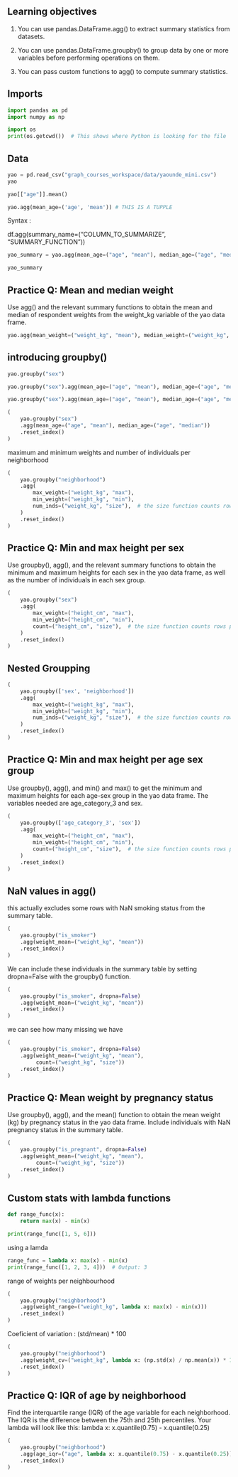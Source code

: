 ## Learning objectives


1. You can use pandas.DataFrame.agg() to extract summary statistics from datasets.

2. You can use pandas.DataFrame.groupby() to group data by one or more variables before performing operations on them.

3. You can pass custom functions to agg() to compute summary statistics.


## Imports


```python
import pandas as pd
import numpy as np

```


```python
import os
print(os.getcwd())  # This shows where Python is looking for the file

```

## Data


```python
yao = pd.read_csv("graph_courses_workspace/data/yaounde_mini.csv")
yao
```

```python
yao[["age"]].mean()
```


```python
yao.agg(mean_age=('age', 'mean')) # THIS IS A TUPPLE
```

Syntax : 

df.agg(summary_name=("COLUMN_TO_SUMMARIZE", "SUMMARY_FUNCTION"))


```python
yao_summary = yao.agg(mean_age=("age", "mean"), median_age=("age", "median"))

yao_summary
```

## Practice Q: Mean and median weight

Use agg() and the relevant summary functions to obtain the mean and median of respondent weights from the weight_kg variable of the yao data frame.


```python
yao.agg(mean_weight=("weight_kg", "mean"), median_weight=("weight_kg", "median"))

```

## introducing groupby()

```python
yao.groupby("sex")
```

```python
yao.groupby("sex").agg(mean_age=("age", "mean"), median_age=("age", "median"))
```

```python
yao.groupby("sex").agg(mean_age=("age", "mean"), median_age=("age", "median")).reset_index()
```

```python
(
    yao.groupby("sex")
    .agg(mean_age=("age", "mean"), median_age=("age", "median"))
    .reset_index()
) 

```

maximum and minimum weights and number of  individuals per neighborhood

```python
(
    yao.groupby("neighborhood")
    .agg(
        max_weight=("weight_kg", "max"),
        min_weight=("weight_kg", "min"),
        num_inds=("weight_kg", "size"),  # the size function counts rows per group
    )
    .reset_index()
) 
```

## Practice Q: Min and max height per sex

Use groupby(), agg(), and the relevant summary functions to obtain the minimum and maximum heights for each sex in the yao data frame, as well as the number of individuals in each sex group.


```python
(
    yao.groupby("sex")
    .agg(
        max_weight=("height_cm", "max"),
        min_weight=("height_cm", "min"),
        count=("height_cm", "size"),  # the size function counts rows per group
    )
    .reset_index()
) 
```

## Nested Groupping


```python


(
    yao.groupby(['sex', 'neighborhood'])
    .agg(
        max_weight=("weight_kg", "max"),
        min_weight=("weight_kg", "min"),
        num_inds=("weight_kg", "size"),  # the size function counts rows per group
    )
    .reset_index()
) 
```

## Practice Q: Min and max height per age sex group

Use groupby(), agg(), and min() and max() to get the minimum and maximum heights for each age-sex group in the yao data frame. The variables needed are age_category_3 and sex.



```python
(
    yao.groupby(['age_category_3', 'sex'])
    .agg(
        max_weight=("height_cm", "max"),
        min_weight=("height_cm", "min"),
        count=("height_cm", "size"),  # the size function counts rows per group
    )
    .reset_index()
) 
```

## NaN values in agg()


 this actually excludes some rows with NaN smoking status from the summary table.

```python
(
    yao.groupby("is_smoker")
    .agg(weight_mean=("weight_kg", "mean"))
    .reset_index()
)
```

We can include these individuals in the summary table by setting dropna=False with the groupby() function.



```python
(
    yao.groupby("is_smoker", dropna=False)
    .agg(weight_mean=("weight_kg", "mean"))
    .reset_index()
)
```

we can see how many missing we have

```python
(
    yao.groupby("is_smoker", dropna=False)
    .agg(weight_mean=("weight_kg", "mean"), 
         count=("weight_kg", "size"))
    .reset_index()
)
```

## Practice Q: Mean weight by pregnancy status

Use groupby(), agg(), and the mean() function to obtain the mean weight (kg) by pregnancy status in the yao data frame. Include individuals with NaN pregnancy status in the summary table.



```python
(
    yao.groupby("is_pregnant", dropna=False)
    .agg(weight_mean=("weight_kg", "mean"), 
         count=("weight_kg", "size"))
    .reset_index()
)
```

## Custom stats with lambda functions


```python
def range_func(x):
    return max(x) - min(x)

print(range_func([1, 5, 6]))  
```


using a lamda

```python
range_func = lambda x: max(x) - min(x)
print(range_func([1, 2, 3, 4]))  # Output: 3
```

range of weights per neighbourhood


```python
(
    yao.groupby("neighborhood")
    .agg(weight_range=("weight_kg", lambda x: max(x) - min(x)))
    .reset_index()
)
```

Coeficient of variation : (std/mean) * 100

```python
(
    yao.groupby("neighborhood")
    .agg(weight_cv=("weight_kg", lambda x: (np.std(x) / np.mean(x)) * 100))
    .reset_index()
)
```

## Practice Q: IQR of age by neighborhood


Find the interquartile range (IQR) of the age variable for each neighborhood. The IQR is the difference between the 75th and 25th percentiles. Your lambda will look like this: lambda x: x.quantile(0.75) - x.quantile(0.25)


```python
(
    yao.groupby("neighborhood")
    .agg(age_iqr=("age", lambda x: x.quantile(0.75) - x.quantile(0.25)))
    .reset_index()
)

```